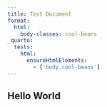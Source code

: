 ```yaml
---
title: Test Document
format:
  html: 
    body-classes: cool-beans
_quarto:
  tests: 
    html:
      ensureHtmlElements:
        - ['body.cool-beans']
---
```


## Hello World

